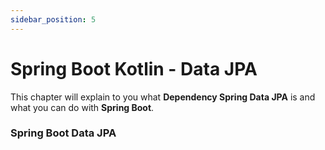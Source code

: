 ```yaml
---
sidebar_position: 5
---
```


# Spring Boot Kotlin - Data JPA

This chapter will explain to you what **Dependency Spring Data JPA** is and what you can do with **Spring Boot**.

### Spring Boot Data JPA